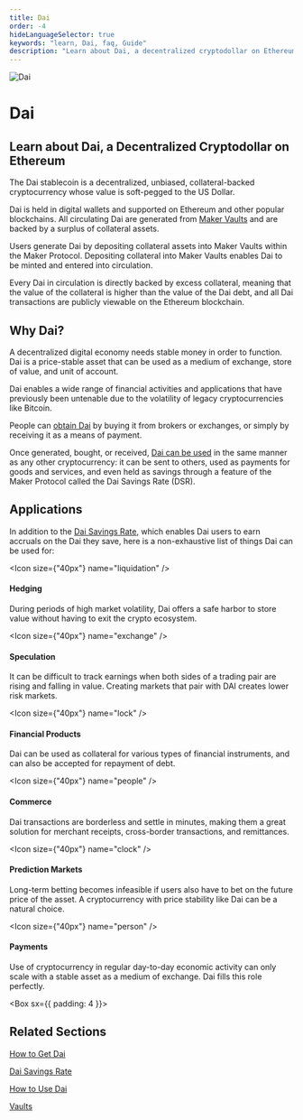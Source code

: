 ```yaml
---
title: Dai
order: -4
hideLanguageSelector: true
keywords: "learn, Dai, faq, Guide"
description: "Learn about Dai, a decentralized cryptodollar on Ethereum."
---
```

<InfoBlock>

![Dai](/images/illustrations/Short-3.png)

<Box>

# Dai

## Learn about Dai, a Decentralized Cryptodollar on Ethereum

</Box>

</InfoBlock>

The Dai stablecoin is a decentralized, unbiased, collateral-backed cryptocurrency whose value is soft-pegged to the US Dollar. 

Dai is held in digital wallets and supported on Ethereum and other popular blockchains. All circulating Dai are generated from [Maker Vaults](/learn/vaults/) and are backed by a surplus of collateral assets.

Users generate Dai by depositing collateral assets into Maker Vaults within the Maker Protocol. Depositing collateral into Maker Vaults enables Dai to be minted and entered into circulation. 

Every Dai in circulation is directly backed by excess collateral, meaning that the value of the collateral is higher than the value of the Dai debt, and all Dai transactions are publicly viewable on the Ethereum blockchain.

## Why Dai?

A decentralized digital economy needs stable money in order to function. Dai is a price-stable asset that can be used as a medium of exchange, store of value, and unit of account.

Dai enables a wide range of financial activities and applications that have previously been untenable due to the volatility of legacy cryptocurrencies like Bitcoin.

People can [obtain Dai](/learn/Dai/get-dai/) by buying it from brokers or exchanges, or simply by receiving it as a means of payment.

Once generated, bought, or received, [Dai can be used](/learn/Dai/use-dai/) in the same manner as any other cryptocurrency: it can be sent to others, used as payments for goods and services, and even held as savings through a feature of the Maker Protocol called the Dai Savings Rate (DSR).

## Applications

In addition to the [Dai Savings Rate](/learn/Dai/dsr/), which enables Dai users to earn accruals on the Dai they save, here is a non-exhaustive list of things Dai can be used for:

<Tout>

<Box>

<Chocolate>

<Box>

<Icon size={"40px"} name="liquidation" />

#### Hedging

During periods of high market volatility, Dai offers a safe harbor to store value without having to exit the crypto ecosystem.

</Box>

<Box>

 <Icon size={"40px"} name="exchange" />

#### Speculation

It can be difficult to track earnings when both sides of a trading pair are rising and falling in value. Creating markets that pair with DAI creates lower risk markets.

</Box>

<Box>

<Icon size={"40px"} name="lock" />

#### Financial Products

Dai can be used as collateral for various types of financial instruments, and can also be accepted for repayment of debt.

</Box>

</Chocolate>

<Chocolate>

<Box>

<Icon size={"40px"} name="people" />

#### Commerce

Dai transactions are borderless and settle in minutes, making them a great solution for merchant receipts, cross-border transactions, and remittances.

</Box>

<Box>

<Icon size={"40px"} name="clock" />

#### Prediction Markets

Long-term betting becomes infeasible if users also have to bet on the future price of the asset. A cryptocurrency with price stability like Dai can be a natural choice.

</Box>

<Box>

<Icon size={"40px"} name="person" />

#### Payments

Use of cryptocurrency in regular day-to-day economic activity can only scale with a stable asset as a medium of exchange. Dai fills this role perfectly.

</Box>

</Chocolate>

</Box>

</Tout>

<Box sx={{ padding: 4 }}>

## Related Sections

<List>

[How to Get Dai](/learn/Dai/get-dai/)

[Dai Savings Rate](/learn/Dai/dsr/)

[How to Use Dai](/learn/Dai/use-dai/)

[Vaults](/learn/vaults/)

</List>

</Box>